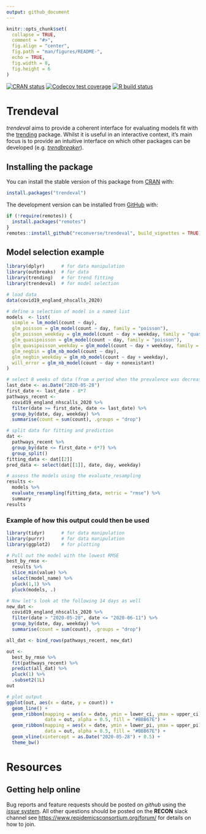 ```yaml
---
output: github_document
---
```


<!-- README.md is generated from README.Rmd. Please edit that file -->

```r
knitr::opts_chunk$set(
  collapse = TRUE,
  comment = "#>",
  fig.align = "center",
  fig.path = "man/figures/README-",
  echo = TRUE,
  fig.width = 8,
  fig.height = 6
)

```

<!-- badges: start -->
[![CRAN status](https://www.r-pkg.org/badges/version/trendeval)](https://CRAN.R-project.org/package=trendeval)
[![Codecov test coverage](https://codecov.io/gh/reconverse/trendeval/branch/master/graph/badge.svg)](https://codecov.io/gh/reconverse/trendeval?branch=master)
[![R build status](https://github.com/reconverse/trendeval/workflows/R-CMD-check/badge.svg)](https://github.com/reconverse/trendeval/actions)
<!-- badges: end -->


# Trendeval

*trendeval* aims to provide a coherent interface for evaluating models fit with
the [trending](https://github.com/reconverse/trending) package. Whilst it
is useful in an interactive context, it's main focus is to provide an intuitive
interface on which other packages can be developed 
(e.g. [*trendbreaker*](https://github.com/reconhub/trendbreaker)).

## Installing the package

You can install the stable version of this package from
[CRAN](https://CRAN.R-project.org) with:

```r
install.packages("trendeval")
```

The development version can be installed from [GitHub](https://github.com/) with:

```r
if (!require(remotes)) {
  install.packages("remotes")
}
remotes::install_github("reconverse/trendeval", build_vignettes = TRUE)
```

## Model selection example
```r
library(dplyr)      # for data manipulation
library(outbreaks)  # for data
library(trending)   # for trend fitting
library(trendeval)  # for model selection

# load data
data(covid19_england_nhscalls_2020)

# define a selection of model in a named list
models  <- list(
  simple = lm_model(count ~ day),
  glm_poisson = glm_model(count ~ day, family = "poisson"),
  glm_poisson_weekday = glm_model(count ~ day + weekday, family = "quasipoisson"),
  glm_quasipoisson = glm_model(count ~ day, family = "poisson"),
  glm_quasipoisson_weekday = glm_model(count ~ day + weekday, family = "quasipoisson"),
  glm_negbin = glm_nb_model(count ~ day),
  glm_negbin_weekday = glm_nb_model(count ~ day + weekday),
  will_error = glm_nb_model(count ~ day + nonexistant)
)

# select 8 weeks of data (from a period when the prevalence was decreasing)
last_date <- as.Date("2020-05-28")
first_date <- last_date - 8*7
pathways_recent <-
  covid19_england_nhscalls_2020 %>%
  filter(date >= first_date, date <= last_date) %>%
  group_by(date, day, weekday) %>%
  summarise(count = sum(count), .groups = "drop")

# split data for fitting and prediction
dat <-
  pathways_recent %>%
  group_by(date <= first_date + 6*7) %>%
  group_split()
fitting_data <- dat[[2]]
pred_data <- select(dat[[1]], date, day, weekday)

# assess the models using the evaluate_resampling
results <- 
  models %>% 
  evaluate_resampling(fitting_data, metric = "rmse") %>% 
  summary
results
```

### Example of how this output could then be used
```r
library(tidyr)      # for data manipulation
library(purrr)      # for data manipulation
library(ggplot2)    # for plotting

# Pull out the model with the lowest RMSE
best_by_rmse <- 
  results %>% 
  slice_min(value) %>% 
  select(model_name) %>% 
  pluck(1,1) %>% 
  pluck(models, .)

# Now let's look at the following 14 days as well
new_dat <-
  covid19_england_nhscalls_2020 %>% 
  filter(date > "2020-05-28", date <= "2020-06-11") %>% 
  group_by(date, day, weekday) %>%
  summarise(count = sum(count), .groups = "drop")

all_dat <- bind_rows(pathways_recent, new_dat)

out <- 
  best_by_rmse %>%  
  fit(pathways_recent) %>% 
  predict(all_dat) %>%  
  pluck(1) %>% 
  .subset2(1L)
out

# plot output
ggplot(out, aes(x = date, y = count)) +
  geom_line() +
  geom_ribbon(mapping = aes(x = date, ymin = lower_ci, ymax = upper_ci),
              data = out, alpha = 0.5, fill = "#BBB67E") +
  geom_ribbon(mapping = aes(x = date, ymin = lower_pi, ymax = upper_pi),
              data = out, alpha = 0.5, fill = "#BBB67E") +
  geom_vline(xintercept = as.Date("2020-05-28") + 0.5) +
  theme_bw()
```

# Resources

## Getting help online

Bug reports and feature requests should be posted on *github* using the 
[*issue* system](https://github.com/reconverse/trendeval/issues). All other
questions should be posted on the **RECON** slack channel see
<https://www.repidemicsconsortium.org/forum/> for details on how to join.
  
